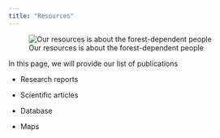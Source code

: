 ```yaml
---
title: "Resources"
---
```


![Our resources is about the forest-dependent people](https://foliagelab.wordpress.com/wp-content/uploads/2025/06/dsc06419.jpg?w=2048){fig-align="center"}

In this page, we will provide our list of publications

-   Research reports

-   Scientific articles

-   Database

-   Maps
